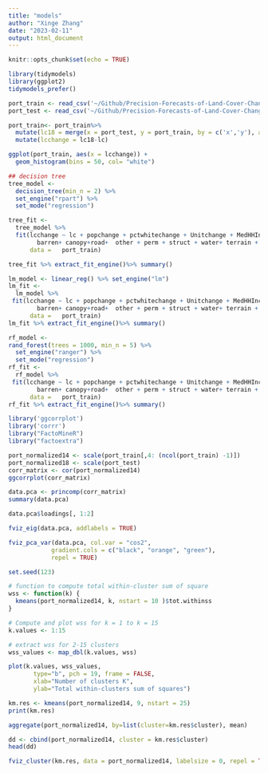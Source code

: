 ```yaml
---
title: "models"
author: "Xinge Zhang"
date: "2023-02-11"
output: html_document
---
```


```r
knitr::opts_chunk$set(echo = TRUE)
```



```r
library(tidymodels)
library(ggplot2)
tidymodels_prefer()

```


```r
port_train <- read_csv('~/Github/Precision-Forecasts-of-Land-Cover-Change/port14.csv')
port_test <- read_csv('~/Github/Precision-Forecasts-of-Land-Cover-Change/port18.csv')
```
```r
port_train<- port_train%>%
  mutate(lc18 = merge(x = port_test, y = port_train, by = c('x','y'), all = TRUE)$lc.x) %>%
  mutate(lcchange = lc18-lc)
```

```r
ggplot(port_train, aes(x = lcchange)) + 
  geom_histogram(bins = 50, col= "white")
```




```r
## decision tree
tree_model <- 
  decision_tree(min_n = 2) %>% 
  set_engine("rpart") %>% 
  set_mode("regression")

tree_fit <- 
  tree_model %>% 
  fit(lcchange ~ lc + popchange + pctwhitechange + Unitchange + MedHHIncchange +
        barren+ canopy+road+  other + perm + struct + water+ terrain + slope,
      data =   port_train)


```


```r
tree_fit %>% extract_fit_engine()%>% summary()
```

```r
lm_model <- linear_reg() %>% set_engine("lm")
lm_fit <- 
  lm_model %>% 
 fit(lcchange ~ lc + popchange + pctwhitechange + Unitchange + MedHHIncchange +
        barren+ canopy+road+  other + perm + struct + water+ terrain + slope,
      data =   port_train)
lm_fit %>% extract_fit_engine()%>% summary()
```

```r
rf_model <- 
rand_forest(trees = 1000, min_n = 5) %>% 
  set_engine("ranger") %>% 
  set_mode("regression") 
rf_fit <- 
  rf_model %>% 
 fit(lcchange ~ lc + popchange + pctwhitechange + Unitchange + MedHHIncchange +
        barren+ canopy+road+  other + perm + struct + water+ terrain + slope,
      data =   port_train)
rf_fit %>% extract_fit_engine()%>% summary()
```
```r
library('ggcorrplot')
library('corrr')
library("FactoMineR")
library("factoextra")
```

```r
port_normalized14 <- scale(port_train[,4: (ncol(port_train) -1)])
port_normalized18 <- scale(port_test)
corr_matrix <- cor(port_normalized14)
ggcorrplot(corr_matrix)
```
```r
data.pca <- princomp(corr_matrix)
summary(data.pca)
```
```r
data.pca$loadings[, 1:2]
```

```r
fviz_eig(data.pca, addlabels = TRUE)
```
```r
fviz_pca_var(data.pca, col.var = "cos2",
            gradient.cols = c("black", "orange", "green"),
            repel = TRUE)
```


```r
set.seed(123)

# function to compute total within-cluster sum of square 
wss <- function(k) {
  kmeans(port_normalized14, k, nstart = 10 )$tot.withinss
}

# Compute and plot wss for k = 1 to k = 15
k.values <- 1:15

# extract wss for 2-15 clusters
wss_values <- map_dbl(k.values, wss)

plot(k.values, wss_values,
       type="b", pch = 19, frame = FALSE, 
       xlab="Number of clusters K",
       ylab="Total within-clusters sum of squares")
```


```r
km.res <- kmeans(port_normalized14, 9, nstart = 25)
print(km.res)
```
```r
aggregate(port_normalized14, by=list(cluster=km.res$cluster), mean)
```
```r
dd <- cbind(port_normalized14, cluster = km.res$cluster)
head(dd)
```
```r
fviz_cluster(km.res, data = port_normalized14, labelsize = 0, repel = TRUE )
```

